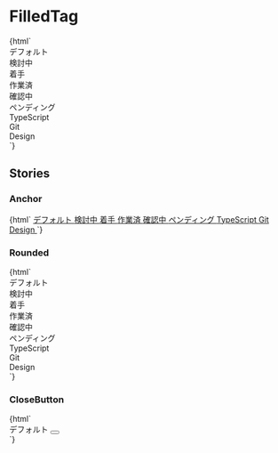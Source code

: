 
<Meta title="Status/FilledTag" />

# FilledTag

<Canvas>
  <Story name="Default">
    {html` <div class="jumpu-filled-tag">デフォルト</div>
      <div class="jumpu-filled-tag bg-green-700 ">検討中</div>
      <div class="jumpu-filled-tag bg-red-700 ">着手</div>
      <div class="jumpu-filled-tag bg-yellow-700 ">作業済</div>
      <div class="jumpu-filled-tag bg-pink-600 ">確認中</div>
      <div class="jumpu-filled-tag bg-gray-600 ">ペンディング</div>
      <div class="jumpu-filled-tag bg-blue-700 ">TypeScript</div>
      <div class="jumpu-filled-tag bg-indigo-600 ">Git</div>
      <div class="jumpu-filled-tag bg-purple-600 ">Design</div>`}
  </Story>
</Canvas>

## Stories

### Anchor

<Canvas>
  <Story name="Anchor">
    {html` <a href="#" class="jumpu-filled-tag"> デフォルト </a>
      <a href="#" class="jumpu-filled-tag bg-green-700 "> 検討中 </a>
      <a href="#" class="jumpu-filled-tag bg-red-700 "> 着手 </a>
      <a href="#" class="jumpu-filled-tag bg-yellow-700 "> 作業済 </a>
      <a href="#" class="jumpu-filled-tag bg-pink-600 "> 確認中 </a>
      <a href="#" class="jumpu-filled-tag bg-gray-600 "> ペンディング </a>
      <a href="#" class="jumpu-filled-tag bg-blue-700 "> TypeScript </a>
      <a href="#" class="jumpu-filled-tag bg-indigo-600 "> Git </a>
      <a href="#" class="jumpu-filled-tag bg-purple-600 "> Design </a>`}
  </Story>
</Canvas>

### Rounded

<Canvas>
  <Story name="Rounded">
    {html` <div class="jumpu-filled-tag rounded-full">デフォルト</div>
      <div class="jumpu-filled-tag rounded-full bg-green-700 ">検討中</div>
      <div class="jumpu-filled-tag rounded-full bg-red-700 ">着手</div>
      <div class="jumpu-filled-tag rounded-full bg-yellow-700 ">作業済</div>
      <div class="jumpu-filled-tag rounded-full bg-pink-600 ">確認中</div>
      <div class="jumpu-filled-tag rounded-full bg-gray-600 ">ペンディング</div>
      <div class="jumpu-filled-tag rounded-full bg-blue-700 ">TypeScript</div>
      <div class="jumpu-filled-tag rounded-full bg-indigo-600 ">Git</div>
      <div class="jumpu-filled-tag rounded-full bg-purple-600 ">Design</div>`}
  </Story>
</Canvas>

### CloseButton

<Canvas>
  <Story name="CloseButton">
    {html` <div class="jumpu-filled-tag">
      デフォルト
      <button />
    </div>`}
  </Story>
</Canvas>
